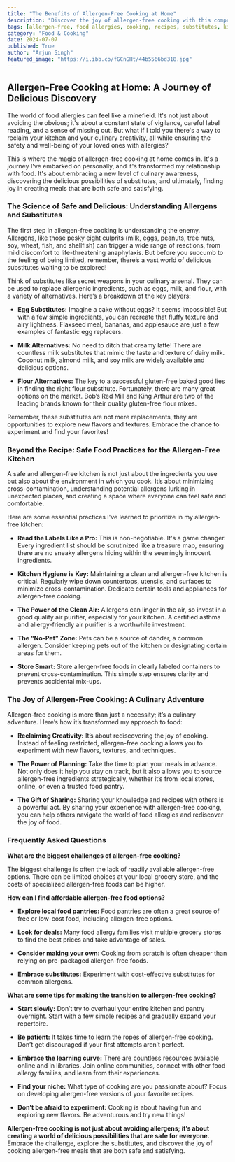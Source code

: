 ```yaml
---
title: "The Benefits of Allergen-Free Cooking at Home"
description: "Discover the joy of allergen-free cooking with this comprehensive guide. Learn about substitutes, safe kitchen practices, and tips for creating delicious meals for loved ones with allergies."
tags: [allergen-free, food allergies, cooking, recipes, substitutes, kitchen safety, allergy-friendly, gluten-free, dairy-free, nut-free, food, health, family, lifestyle]
category: "Food & Cooking"
date: 2024-07-07
published: True
author: "Arjun Singh"
featured_image: "https://i.ibb.co/fGCnGHt/44b5566bd318.jpg"
---
```


##  Allergen-Free Cooking at Home: A Journey of Delicious Discovery 

The world of food allergies can feel like a minefield. It's not just about avoiding the obvious; it's about a constant state of vigilance, careful label reading, and a sense of  missing out.  But what if I told you there's a way to reclaim your kitchen and your culinary creativity, all while ensuring the safety and well-being of your loved ones with allergies?  

This is where the magic of allergen-free cooking at home comes in.  It's a journey I've embarked on personally, and it's transformed my relationship with food. It's about embracing a new level of culinary awareness, discovering the delicious possibilities of substitutes, and ultimately, finding joy in creating meals that are both safe and satisfying. 

###  The Science of Safe and Delicious: Understanding Allergens and Substitutes 

The first step in allergen-free cooking is understanding the enemy. Allergens, like those pesky eight culprits  (milk, eggs, peanuts, tree nuts, soy, wheat, fish, and shellfish) can trigger a wide range of reactions, from mild discomfort to life-threatening anaphylaxis.  But before you succumb to the feeling of being limited, remember, there’s a vast world of delicious substitutes waiting to be explored!

Think of substitutes like secret weapons in your culinary arsenal. They can be used to replace allergenic ingredients, such as eggs, milk, and flour, with a variety of alternatives.  Here’s a breakdown of the key players:

- **Egg Substitutes:** Imagine a cake without eggs? It seems impossible!  But with a few simple ingredients, you can recreate that fluffy texture and airy lightness. Flaxseed meal, bananas, and applesauce are just a few examples of fantastic egg replacers.

- **Milk Alternatives:**  No need to ditch that creamy latte!  There are countless milk substitutes that mimic the taste and texture of dairy milk. Coconut milk, almond milk, and soy milk are widely available and delicious options.

- **Flour Alternatives:** The key to a successful gluten-free baked good lies in finding the right flour substitute.  Fortunately, there are many great options on the market. Bob’s Red Mill and King Arthur are two of the leading brands known for their quality gluten-free flour mixes.  

Remember, these substitutes are not mere replacements, they are opportunities to explore new flavors and textures.  Embrace the chance to experiment and find your favorites!

###  Beyond the Recipe: Safe Food Practices for the Allergen-Free Kitchen

A safe and allergen-free kitchen is not just about the ingredients you use but also about the environment in which you cook. It’s about minimizing cross-contamination, understanding potential allergens lurking in unexpected places, and creating a space where everyone can feel safe and comfortable.  

Here are some essential practices I've learned to prioritize in my allergen-free kitchen:

- **Read the Labels Like a Pro:**  This is non-negotiable. It's a game changer. Every ingredient list should be scrutinized like a treasure map, ensuring there are no sneaky allergens hiding within the seemingly innocent ingredients.

- **Kitchen Hygiene is Key:**  Maintaining a clean and allergen-free kitchen is critical.  Regularly wipe down countertops, utensils, and surfaces to minimize cross-contamination.  Dedicate certain tools and appliances for allergen-free cooking.

- **The Power of the Clean Air:**  Allergens can linger in the air, so invest in a good quality air purifier, especially for your kitchen.  A certified asthma and allergy-friendly air purifier is a worthwhile investment.

- **The “No-Pet” Zone:**  Pets can be a source of dander, a common allergen. Consider keeping pets out of the kitchen or designating certain areas for them.  

- **Store Smart:**  Store allergen-free foods in clearly labeled containers to prevent cross-contamination. This simple step ensures clarity and prevents accidental mix-ups. 

###  The Joy of Allergen-Free Cooking: A Culinary Adventure

Allergen-free cooking is more than just a necessity; it’s a culinary adventure.  Here’s how it’s transformed my approach to food:

- **Reclaiming Creativity:**  It’s about rediscovering the joy of cooking.  Instead of feeling restricted, allergen-free cooking allows you to experiment with new flavors, textures, and techniques.  

- **The Power of Planning:**  Take the time to plan your meals in advance.  Not only does it help you stay on track, but it also allows you to source allergen-free ingredients strategically, whether it’s from local stores, online, or even a trusted food pantry.

- **The Gift of Sharing:**  Sharing your knowledge and recipes with others is a powerful act.  By sharing your experience with allergen-free cooking, you can help others navigate the world of food allergies and rediscover the joy of food.

###  Frequently Asked Questions

**What are the biggest challenges of allergen-free cooking?**

The biggest challenge is often the lack of readily available allergen-free options.  There can be limited choices at your local grocery store, and the costs of specialized allergen-free foods can be higher.

**How can I find affordable allergen-free food options?**

- **Explore local food pantries:** Food pantries are often a great source of free or low-cost food, including allergen-free options.  

- **Look for deals:** Many food allergy families visit multiple grocery stores to find the best prices and take advantage of sales.

- **Consider making your own:**  Cooking from scratch is often cheaper than relying on pre-packaged allergen-free foods.  

- **Embrace substitutes:**  Experiment with cost-effective substitutes for common allergens.

**What are some tips for making the transition to allergen-free cooking?**

- **Start slowly:** Don’t try to overhaul your entire kitchen and pantry overnight.  Start with a few simple recipes and gradually expand your repertoire.

- **Be patient:**  It takes time to learn the ropes of allergen-free cooking.  Don’t get discouraged if your first attempts aren’t perfect.

- **Embrace the learning curve:** There are countless resources available online and in libraries.  Join online communities, connect with other food allergy families, and learn from their experiences.

- **Find your niche:**  What type of cooking are you passionate about?  Focus on developing allergen-free versions of your favorite recipes.

- **Don’t be afraid to experiment:**  Cooking is about having fun and exploring new flavors.  Be adventurous and try new things! 

**Allergen-free cooking is not just about avoiding allergens; it’s about creating a world of delicious possibilities that are safe for everyone.**  Embrace the challenge, explore the substitutes, and discover the joy of cooking allergen-free meals that are both safe and satisfying.